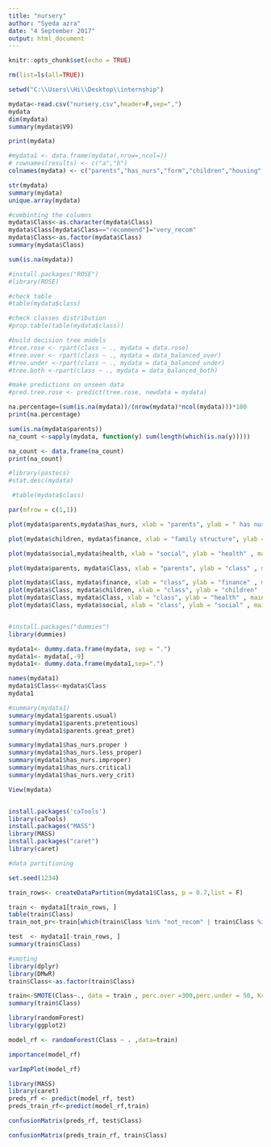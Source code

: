 ---
title: "nursery"
author: "Syeda azra"
date: "4 September 2017"
output: html_document
---

```{r setup, include=FALSE}
knitr::opts_chunk$set(echo = TRUE)
```



```{r}
rm(list=ls(all=TRUE))

setwd("C:\\Users\\Hi\\Desktop\\internship")

mydata<-read.csv("nursery.csv",header=F,sep=",")
mydata
dim(mydata)
summary(mydata$V9)
```

```{r}
print(mydata)
```
 
```{r}
#mydata1 <- data.frame(mydata(,nrow=,ncol=))
# rownames(results) <- c("a","b") 
colnames(mydata) <- c("parents","has_nurs","form","children","housing","finance","social","health","Class")

str(mydata)
summary(mydata)
unique.array(mydata)

```

```{r}
#combinting the columns
mydata$Class<-as.character(mydata$Class)
mydata$Class[mydata$Class=="recommend"]="very_recom"
mydata$Class<-as.factor(mydata$Class)
summary(mydata$Class)

```

```{r}
sum(is.na(mydata))
```


```{r}
#install.packages("ROSE")
#library(ROSE)

#check table
#table(mydata$class)

#check classes distribution
#prop.table(table(mydata$class))
```


```{r}
#build decision tree models
#tree.rose <- rpart(class ~ ., mydata = data.rose)
#tree.over <- rpart(class ~ ., mydata = data_balanced_over)
#tree.under <-rpart(class ~ ., mydata = data_balanced_under)
#tree.both <-rpart(class ~ ., mydata = data_balanced_both)

#make predictions on unseen data
#pred.tree.rose <- predict(tree.rose, newdata = mydata)
```

```{r}
na.percentage=(sum(is.na(mydata))/(nrow(mydata)*ncol(mydata)))*100
print(na.percentage)
```

```{r}
sum(is.na(mydata$parents))
na_count <-sapply(mydata, function(y) sum(length(which(is.na(y)))))

na_count <- data.frame(na_count)
print(na_count)

```
```{r}
#library(pastecs)
#stat.desc(mydata)
```
```{r}
 #table(mydata$class)
```




```{r}
par(mfrow = c(1,1))

plot(mydata$parents,mydata$has_nurs, xlab = "parents", ylab = " has nursery" , main = "occupation of parents vs child's nursery")

plot(mydata$children, mydata$finance, xlab = "family structure", ylab = "finance" , main = "family structure vs financial standing")

plot(mydata$social,mydata$health, xlab = "social", ylab = "health" , main = "social vs   health picture of the family.")

plot(mydata$parents, mydata$Class, xlab = "parents", ylab = "class" , main = "parents vs class")

plot(mydata$Class, mydata$finance, xlab = "class", ylab = "finance" , main = "finance vs class")
plot(mydata$Class, mydata$children, xlab = "class", ylab = "children" , main = "children vs class")
plot(mydata$Class, mydata$Class, xlab = "class", ylab = "health" , main = "health vs class")
plot(mydata$Class, mydata$social, xlab = "class", ylab = "social" , main = "social vs class")
```

```{r}

```












```{r}
#install.packages("dummies")
library(dummies)

mydata1<- dummy.data.frame(mydata, sep = ".")
mydata1<- mydata[,-9]
mydata1<- dummy.data.frame(mydata1,sep=".")

names(mydata1)
mydata1$Class<-mydata$Class
mydata1


```



```{r}
#summary(mydata1)
summary(mydata1$parents.usual)
summary(mydata1$parents.pretentious)
summary(mydata1$parents.great_pret)

```

```{r}
summary(mydata1$has_nurs.proper )
summary(mydata1$has_nurs.less_proper)
summary(mydata1$has_nurs.improper)
summary(mydata1$has_nurs.critical)
summary(mydata1$has_nurs.very_crit)

```

```{r}
View(mydata)
```



```{r}

```


```{r}
install.packages('caTools')
library(caTools)
install.packages("MASS")
library(MASS)
install.packages("caret")
library(caret)
```


```{r}
#data partitioning

set.seed(1234)

train_rows<- createDataPartition(mydata1$Class, p = 0.7,list = F)

train <- mydata1[train_rows, ]
table(train$Class)
train_not_pr<-train[which(train$Class %in% "not_recom" | train$Class %in% "priority"),]

test  <- mydata1[-train_rows, ]
summary(train$Class)

```


```{r}
#smoting
library(dplyr)
library(DMwR)
train$Class<-as.factor(train$Class)

train<-SMOTE(Class~., data = train , perc.over =300,perc.under = 50, K=10)
summary(train$Class)

```


```{r}
library(randomForest)
library(ggplot2)

```


```{r}
model_rf <- randomForest(Class ~ . ,data=train)

importance(model_rf)

```


```{r}
varImpPlot(model_rf)
```


```{r}

library(MASS)
library(caret)
preds_rf <- predict(model_rf, test)
preds_train_rf<-predict(model_rf,train)

confusionMatrix(preds_rf, test$Class)

confusionMatrix(preds_train_rf, train$Class)

```





